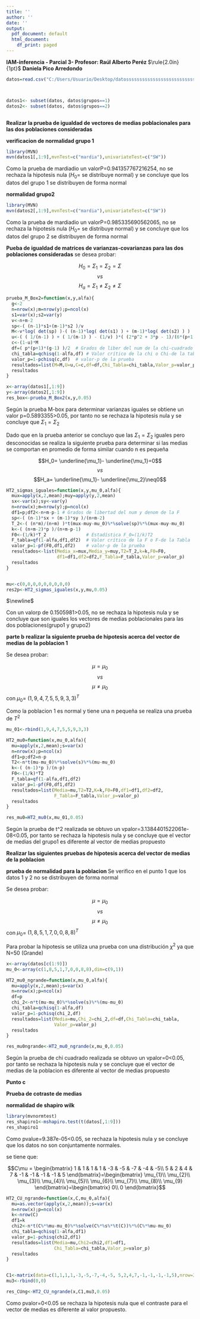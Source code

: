 ```yaml
---
title: ''
author: ''
date: ''
output:
  pdf_document: default
  html_document:
    df_print: paged
---
```


**IAM-inferencia - Parcial 3\hspace{0.2cm}- Profesor: Raúl Alberto Peréz **
$\rule{2.0in}{1pt}$
**Daniela Pico Arredondo**

```r
datos=read.csv("C:/Users/Usuario/Desktop/datosssssssssssssssssssssssssssssssss.txt", header=TRUE,sep =" ")



datos1<- subset(datos, datos$grupos==1)
datos2<- subset(datos, datos$grupos==2)



```

**Realizar la prueba de igualdad de vectores de medias poblacionales para las dos poblaciones consideradas**

**verificacion de normalidad grupo 1 **

```r
library(MVN)
mvn(datos1[,1:9],mvnTest=c("mardia"),univariateTest=c("SW"))
```

Como la prueba de mardiadio  un valorP=0.941357767216254, no se rechaza la hipotesis nula ($H_0=$ se distribuye normal) y se concluye que los datos del grupo 1  se distribuyen de forma normal 

**normalidad grupo2**

```r
library(MVN)
mvn(datos2[,1:9],mvnTest=c("mardia"),univariateTest=c("SW"))
```

Como la prueba de mardiadio  un valorP=0.985335690562065, no se rechaza la hipotesis nula ($H_0=$ se distribuye normal) y se concluye que los datos del grupo 2  se distribuyen de forma normal 


**Pueba de igualdad de matrices de varianzas-covarianzas para las dos poblaciones consideradas**
 se desea probar:
 
$$H_0=\Sigma_1=\Sigma_2=\Sigma$$ $$vs$$ $$H_a=\Sigma_1\neq\Sigma_2\neq\Sigma$$
```r
prueba_M_Box2=function(x,y,alfa){
  g<-2
  n=nrow(x);m=nrow(y);p=ncol(x) 
  s1=var(x);s2=var(y)       
  v<-n+m-2
  sp<-( (n-1)*s1+(m-1)*s2 )/v   
  M<-v*log( det(sp) )-( (n-1)*log( det(s1) ) + (m-1)*log( det(s2) ) )
  u<-( ( 1/(n-1) ) + ( 1/(m-1) ) - (1/v) )*( (2*p^2 + 3*p - 1)/(6*(p+1)*(g-1)) )
  c<-(1-u)*M
  df=( p*(p+1)*(g-1) )/2  # Grados de liber del num de la chi-cuadrado
  chi_tabla=qchisq(1-alfa,df) # Valor crítico de la chi o Chi-de la tabla
  valor_p=1-pchisq(c,df)  # valor-p de la prueba
  resultados=list(M=M,U=u,C=c,df=df,Chi_Tabla=chi_tabla,Valor_p=valor_p) 
  resultados
}

x<-array(datos1[,1:9])
y<-array(datos2[,1:9])
res_box<-prueba_M_Box2(x,y,0.05)
```

\begin{tabular}{cccccc}
$M$ & $U$ & $C$ & $gl=df$ & $\chi$-Tabla &  Valor-$p$ \\\hline
`r res_box[1]`&`r res_box[2]` &`r res_box[3]`&`r res_box[4]`&`r res_box[5]`&`r res_box[6]` 
\end{tabular}

Según la prueba M-box para determinar varianzas iguales se obtiene un valor p=0.5893355>0.05, por tanto no se rechaza la hipotesis nula y se concluye que $\Sigma_1=\Sigma_2$

Dado que en la prueba anterior se concluyo que las  $\Sigma_1=\Sigma_2$ iguales pero desconocidas se realiza la siguiente prueba para determinar si las medias se comportan en promedio de forma similar cuando n es pequeña

$$H_0= \underline{\mu_1}- \underline{\mu_1}=0$$ $$vs$$ $$H_a= \underline{\mu_1}- \underline{\mu_2}\neq0$$

```r

HT2_sigmas_iguales=function(x,y,mu_0,alfa){
  mux=apply(x,2,mean);muy=apply(y,2,mean) 
  sx<-var(x);sy<-var(y)          
  n=nrow(x);m=nrow(y);p=ncol(x)         
  df1=p;df2<-n+m-p-1 # Grados de libertad del num y denom de la F
  sp<-( (n-1)*sx + (m-1)*sy )/(n+m-2) 
  T_2<-( (n*m)/(n+m) )*t(mux-muy-mu_0)%*%solve(sp)%*%(mux-muy-mu_0) 
  k<-( (n+m-2)*p )/(n+m-p-1)
  F0<-(1/k)*T_2               # Estadística F_0=(1/k)T2
  F_tabla=qf(1-alfa,df1,df2)  # Valor crítico de la F o F-de la Tabla
  valor_p=1-pf(F0,df1,df2)    # valor-p de la prueba
  resultados<-list(Media_x=mux,Media_y=muy,T2=T_2,k=k,F0=F0,
                   df1=df1,df2=df2,F_Tabla=F_tabla,Valor_p=valor_p) 
  resultados
}


mu<-c(0,0,0,0,0,0,0,0,0)
res2p<-HT2_sigmas_iguales(x,y,mu,0.05)
```

\begin{tabular}{ccccccc}
$T2$ & $K$ & $F_0$ & $df_1$ & $df_2$ & $F_{Tabla}$ &  Valor-$p$ \\\hline
`r res2p[3]`&`r res2p[4]` &`r res2p[5]`&`r res2p[6]`&`r res2p[7]`&`r res2p[8]` &  `r res2p[9]`
\end{tabular}
$\newline$ 


Con un valorp de 0.1505981>0.05, no se rechaza la hipotesis nula y se concluye que son iguales los vectores de medias poblacionales para las dos poblaciones(grupo1 y grupo2)

**parte b**
**realizar la siguiente prueba de hipotesis acerca del vector de medias de la poblacion 1**

Se desea probar:

$$\mu=\mu_0$$ $$vs$$ $$\mu\neq\mu_0$$
con $\mu_0$= $(1, 9, 4, 7, 5, 5, 9, 3, 3)^{T}$

Como la poblacion 1 es normal y tiene una n pequeña se realiza una prueba de $T^{2}$ 

```r
mu_01<-rbind(1,9,4,7,5,5,9,3,3)

HT2_mu0=function(x,mu_0,alfa){
  mu=apply(x,2,mean);s=var(x)          
  n=nrow(x);p=ncol(x)         
  df1=p;df2=n-p           
  T2<-n*t(mu-mu_0)%*%solve(s)%*%(mu-mu_0)   
  k<-( (n-1)*p )/(n-p)
  F0<-(1/k)*T2 
  F_tabla=qf(1-alfa,df1,df2)          
  valor_p=1-pf(F0,df1,df2)
  resultados=list(Media=mu,T2=T2,K=k,F0=F0,df1=df1,df2=df2,
                  F_Tabla=F_tabla,Valor_p=valor_p) 
  resultados
}

res_mu0=HT2_mu0(x,mu_01,0.05)

```

\begin{tabular}{ccccccc}
$T2$ & $K$ & $F_0$ & $df_1$ & $df_2$ & $F_{Tabla}$ &  Valor-$p$ \\\hline
`r res_mu0[2]`&`r res_mu0[3]` &`r res_mu0[4]`&`r res_mu0[5]`&`r res_mu0[6]`&`r res_mu0[7]` &  `r res_mu0[8]`
\end{tabular}
\newline \newline

Según la prueba de t^2  realizada se obtuvo un vpalor=3.1384401522061e-08<0.05, por tanto se rechaza la hipotesis nula y se concluye que el vector de medias del grupo1 es diferente al vector de medias propuesto

**Realizar las siguientes pruebas de hipotesis  acerca del vector de medias de la poblacion **

**prueba de normalidad para la poblacion **
Se verifico en el punto 1 que los datos 1 y 2  no se distribuyen de forma normal

Se desea probar:

$$\mu=\mu_0$$ $$vs$$ $$\mu\neq\mu_0$$
con $\mu_0$= $(1,8,5,1,7,0,0,8,8)^{T}$

Para probar la hipotesis se utiliza una prueba con una distribución $\chi^2$ ya que N=50 (Grande)


```r
x<-array(datos[c(1:9)])
mu_0<-array(c(1,8,5,1,7,0,0,8,8),dim=c(9,1))

```

```r
HT2_mu0_ngrande=function(x,mu_0,alfa){
  mu=apply(x,2,mean);s=var(x)          
  n=nrow(x);p=ncol(x)         
  df=p
  chi_2<-n*t(mu-mu_0)%*%solve(s)%*%(mu-mu_0)   
  chi_tabla=qchisq(1-alfa,df)     
  valor_p=1-pchisq(chi_2,df)
  resultados=list(Media=mu,Chi_2=chi_2,df=df,Chi_Tabla=chi_tabla,
                  Valor_p=valor_p) 
  resultados
}

res_mu0ngrande<-HT2_mu0_ngrande(x,mu_0,0.05)
```

\begin{center}
\begin{tabular}{cccc}
$\chi_0^2$ & $df$ & $\chi_{Tabla}$ &  Valor-$p$ \\\hline
`r res_mu0ngrande[2]`&`r res_mu0ngrande[3]` &`r res_mu0ngrande[4]`&`r res_mu0ngrande[5]`
\end{tabular}
\end{center}



Según la prueba de chi cuadrado realizada se obtuvo un vpalor=0<0.05, por tanto se rechaza la hipotesis nula y se concluye que el vector de medias de la poblacion es diferente al vector de medias propuesto


**Punto c**

**Prueba de cotraste de medias**

**normalidad de shapiro wilk**

```r
library(mvnormtest)
res_shapiro1<-mshapiro.test(t(datos[,1:9]))
res_shapiro1
```
Como pvalue=9.387e-05<0.05, se rechaza la hipotesis nula y se concluye que los datos no son conjuntamente normales.


se tiene que:

$$C\mu = \begin{bmatrix}
1 & 1 & 1 & 1 & -3 & -5 & -7 & -4 & -5\\ 
5 & 2 & 4 & 7 & -1 & -1 & -1 & -1 & 5
\end{bmatrix}=\begin{bmatrix}
\mu_{1}\\ 
\mu_{2}\\ 
\mu_{3}\\ 
\mu_{4}\\ 
\mu_{5}\\ 
\mu_{6}\\ 
\mu_{7}\\ 
\mu_{8}\\
\mu_{9} 
\end{bmatrix}=\begin{bmatrix}
0\\ 0
\end{bmatrix}$$

```r
HT2_CU_ngrande=function(x,C,mu_0,alfa){
  mu=as.vector(apply(x,2,mean));s=var(x)          
  n=nrow(x);p=ncol(x)         
  k<-nrow(C)        
  df1=k             
  chi2<-n*t(C%*%mu-mu_0)%*%solve(C%*%s%*%t(C))%*%(C%*%mu-mu_0)
  chi_tabla=qchisq(1-alfa,df1)  
  valor_p=1-pchisq(chi2,df1)
  resultados=list(Media=mu,Chi2=chi2,df1=df1,
                  Chi_Tabla=chi_tabla,Valor_p=valor_p) 
  resultados
}


C1<-matrix(data=c(1,1,1,1,-3,-5,-7,-4,-5, 5,2,4,7,-1,-1,-1,-1,5),nrow=2, ncol=9, byrow=T)
mu3<-rbind(0,0) 

res_CUng<-HT2_CU_ngrande(x,C1,mu3,0.05)
```

\begin{center}
\begin{tabular}{cccc}
$\chi_0^2$ & $df$ & $\chi_{Tabla}$ &  Valor-$p$ \\\hline
`r res_CUng[2]`&`r res_CUng[3]` &`r res_CUng[4]`&`r res_CUng[5]`
\end{tabular}
\end{center}

Como pvalor=0<0.05 se rechaza la hipotesis nula que el contraste para el vector de medias es diferente al valor propuesto.
